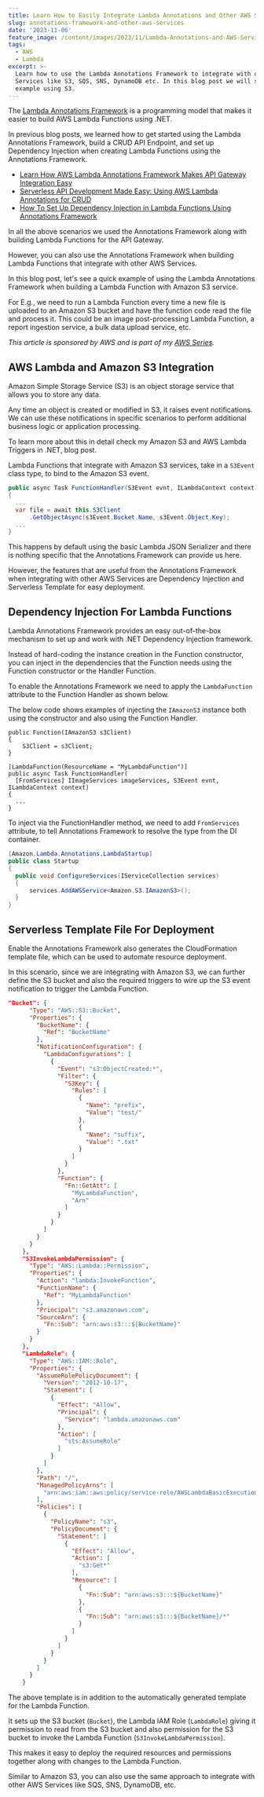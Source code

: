 ```yaml
---
title: Learn How to Easily Integrate Lambda Annotations and Other AWS Services
slug: annotations-framework-and-other-aws-services
date: '2023-11-06'
feature_image: /content/images/2023/11/Lambda-Annotations-and-AWS-Services.png
tags:
  - AWS
  - Lambda
excerpt: >-
  Learn how to use the Lambda Annotations Framework to integrate with other AWS
  Services like S3, SQS, SNS, DynamoDB etc. In this blog post we will see an
  example using S3.
---
```

The [Lambda Annotations Framework](https://github.com/aws/aws-lambda-dotnet/blob/master/Libraries/src/Amazon.Lambda.Annotations/README.md?ref=rahulpnath.com) is a programming model that makes it easier to build AWS Lambda Functions using .NET.

In previous blog posts, we learned how to get started using the Lambda Annotations Framework, build a CRUD API Endpoint, and set up Dependency Injection when creating Lambda Functions using the Annotations Framework.

-   [Learn How AWS Lambda Annotations Framework Makes API Gateway Integration Easy](/blog/aws-lambda-annotation-framework/)
-   [Serverless API Development Made Easy: Using AWS Lambda Annotations for CRUD](/blog/lambda-annotation-framework-crud-api/)
-   [How To Set Up Dependency Injection in Lambda Functions Using Annotations Framework](/blog/lambda-annotations-dependency-injection/)

In all the above scenarios we used the Annotations Framework along with building Lambda Functions for the API Gateway.

<EmbedCard src="https://www.youtube.com/embed/RhGQSTVhfls?feature=oembed" title="Lambda Annotations & AWS Services |  .NET ON AWS | Serverless | Amazon" />

However, you can also use the Annotations Framework when building Lambda Functions that integrate with other AWS Services.

In this blog post, let's see a quick example of using the Lambda Annotations Framework when building a Lambda Function with Amazon S3 service.

For E.g., we need to run a Lambda Function every time a new file is uploaded to an Amazon S3 bucket and have the function code read the file and process it. This could be an image post-processing Lambda Function, a report ingestion service, a bulk data upload service, etc.

_This article is sponsored by AWS and is part of my_ [_AWS Series_](/tag/aws/)_._

## AWS Lambda and Amazon S3 Integration

Amazon Simple Storage Service (S3) is an object storage service that allows you to store any data.

Any time an object is created or modified in S3, it raises event notifications. We can use these notifications in specific scenarios to perform additional business logic or application processing.

To learn more about this in detail check my Amazon S3 and AWS Lambda Triggers in .NET, blog post.

<BookmarkCard href="/blog/amazon-s3-lambda-triggers-dotnet/" title="Amazon S3 and AWS Lambda Triggers in .NET" description="Amazon S3 raises event notifications when Objects are created and modified. Learn how to use this to trigger Lambda Functions in .NET and the different configuration associated with processing the notification messages." icon="/content/images/size/w256h256/2022/10/logo-512x512.png" />

Lambda Functions that integrate with Amazon S3 services, take in a `S3Event` class type, to bind to the Amazon S3 event.

```csharp
public async Task FunctionHandler(S3Event evnt, ILambdaContext context)
{
  ...
  var file = await this.S3Client
      .GetObjectAsync(s3Event.Bucket.Name, s3Event.Object.Key);
  ...
}
```

This happens by default using the basic Lambda JSON Serializer and there is nothing specific that the Annotations Framework can provide us here.

However, the features that are useful from the Annotations Framework when integrating with other AWS Services are Dependency Injection and Serverless Template for easy deployment.

## Dependency Injection For Lambda Functions

Lambda Annotations Framework provides an easy out-of-the-box mechanism to set up and work with .NET Dependency Injection framework.

Instead of hard-coding the instance creation in the Function constructor, you can inject in the dependencies that the Function needs using the Function constructor or the Handler Function.

To enable the Annotations Framework we need to apply the `LambdaFunction` attribute to the Function Handler as shown below.

The below code shows examples of injecting the `IAmazonS3` instance both using the constructor and also using the Function Handler.

```chsarp
public Function(IAmazonS3 s3Client)
{
    S3Client = s3Client;
}

[LambdaFunction(ResourceName = "MyLambdaFunction")]
public async Task FunctionHandler(
  [FromServices] IImageServices imageServices, S3Event evnt, ILambdaContext context)
{
  ...
}

```

To inject via the FunctionHandler method, we need to add `FromServices` attribute, to tell Annotations Framework to resolve the type from the DI container.

```csharp
[Amazon.Lambda.Annotations.LambdaStartup]
public class Startup
{
  public void ConfigureServices(IServiceCollection services)
  {
      services.AddAWSService<Amazon.S3.IAmazonS3>();
  }
}

```

## Serverless Template File For Deployment

Enable the Annotations Framework also generates the CloudFormation template file, which can be used to automate resource deployment.

In this scenario, since we are integrating with Amazon S3, we can further define the S3 bucket and also the required triggers to wire up the S3 event notification to trigger the Lambda Function.

```json
"Bucket": {
      "Type": "AWS::S3::Bucket",
      "Properties": {
        "BucketName": {
          "Ref": "BucketName"
        },
        "NotificationConfiguration": {
          "LambdaConfigurations": [
            {
              "Event": "s3:ObjectCreated:*",
              "Filter": {
                "S3Key": {
                  "Rules": [
                    {
                      "Name": "prefix",
                      "Value": "test/"
                    },
                    {
                      "Name": "suffix",
                      "Value": ".txt"
                    }
                  ]
                }
              },
              "Function": {
                "Fn::GetAtt": [
                  "MyLambdaFunction",
                  "Arn"
                ]
              }
            }
          ]
        }
      }
    },
    "S3InvokeLambdaPermission": {
      "Type": "AWS::Lambda::Permission",
      "Properties": {
        "Action": "lambda:InvokeFunction",
        "FunctionName": {
          "Ref": "MyLambdaFunction"
        },
        "Principal": "s3.amazonaws.com",
        "SourceArn": {
          "Fn::Sub": "arn:aws:s3:::${BucketName}"
        }
      }
    },
    "LambdaRole": {
      "Type": "AWS::IAM::Role",
      "Properties": {
        "AssumeRolePolicyDocument": {
          "Version": "2012-10-17",
          "Statement": [
            {
              "Effect": "Allow",
              "Principal": {
                "Service": "lambda.amazonaws.com"
              },
              "Action": [
                "sts:AssumeRole"
              ]
            }
          ]
        },
        "Path": "/",
        "ManagedPolicyArns": [
          "arn:aws:iam::aws:policy/service-role/AWSLambdaBasicExecutionRole"
        ],
        "Policies": [
          {
            "PolicyName": "s3",
            "PolicyDocument": {
              "Statement": [
                {
                  "Effect": "Allow",
                  "Action": [
                    "s3:Get*"
                  ],
                  "Resource": [
                    {
                      "Fn::Sub": "arn:aws:s3:::${BucketName}"
                    },
                    {
                      "Fn::Sub": "arn:aws:s3:::${BucketName}/*"
                    }
                  ]
                }
              ]
            }
          }
        ]
      }
    }
```

The above template is in addition to the automatically generated template for the Lambda Function.

It sets up the S3 bucket (`Bucket`), the Lambda IAM Role (`LambdaRole`) giving it permission to read from the S3 bucket and also permission for the S3 bucket to invoke the Lambda Function (`S3InvokeLambdaPermission`).

This makes it easy to deploy the required resources and permissions together along with changes to the Lambda Function.

Similar to Amazon S3, you can also use the same approach to integrate with other AWS Services like SQS, SNS, DynamoDB, etc.
